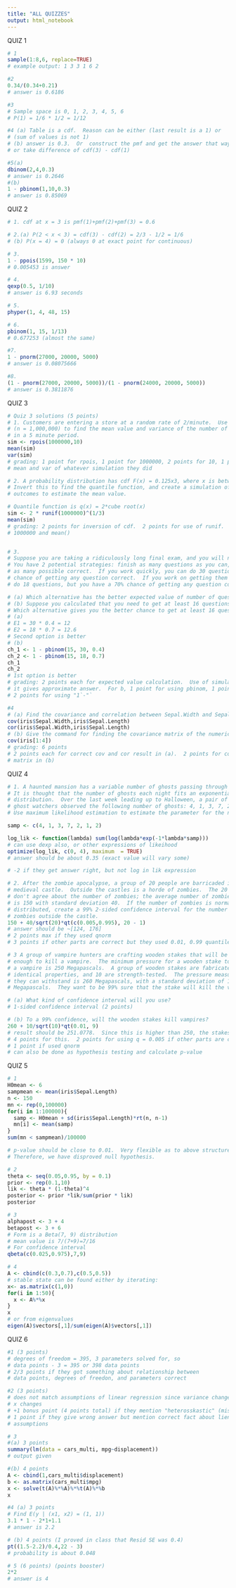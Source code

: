 ```yaml
---
title: "ALL QUIZZES"
output: html_notebook
---
```


QUIZ 1
```r
# 1
sample(1:8,6, replace=TRUE)
# example output: 1 3 3 1 6 2

#2 
0.34/(0.34+0.21)
# answer is 0.6186

#3 
# Sample space is 0, 1, 2, 3, 4, 5, 6
# P(1) = 1/6 * 1/2 = 1/12

#4 (a) Table is a cdf.  Reason can be either (last result is a 1) or 
# (sum of values is not 1)
# (b) answer is 0.3.  Or  construct the pmf and get the answer that way
# or take difference of cdf(3) - cdf(1)

#5(a)
dbinom(2,4,0.3)
# answer is 0.2646
#(b)
1 - pbinom(1,10,0.3)
# answer is 0.85069
```


QUIZ 2
```r
# 1. cdf at x = 3 is pmf(1)+pmf(2)+pmf(3) = 0.6

# 2.(a) P(2 < x < 3) = cdf(3) - cdf(2) = 2/3 - 1/2 = 1/6
# (b) P(x = 4) = 0 (always 0 at exact point for continuous)

# 3.
1 - ppois(1599, 150 * 10)
# 0.005453 is answer

# 4.
qexp(0.5, 1/10)
# answer is 6.93 seconds

# 5. 
phyper(1, 4, 48, 15)

# 6.
pbinom(1, 15, 1/13)
# 0.677253 (almost the same)

#7.
1 - pnorm(27000, 20000, 5000)
# answer is 0.08075666

#8.
(1 - pnorm(27000, 20000, 5000))/(1 - pnorm(24000, 20000, 5000))
# answer is 0.3811876
```

QUIZ 3
```r
# Quiz 3 solutions (5 points)
# 1. Customers are entering a store at a random rate of 2/minute.  Use a simulation 
# (n = 1,000,000) to find the mean value and variance of the number of customers entering
# in a 5 minute period.
sim <- rpois(1000000,10)
mean(sim)
var(sim)
# grading: 1 point for rpois, 1 point for 1000000, 2 points for 10, 1 points for use of 
# mean and var of whatever simulation they did

# 2. A probability distribution has cdf F(x) = 0.125x3, where x is between 0 and 2.  
# Invert this to find the quantile function, and create a simulation of 1,000,000 
# outcomes to estimate the mean value.

# Quantile function is q(x) = 2*cube root(x)
sim <- 2 * runif(1000000)^(1/3)
mean(sim)
# grading: 2 points for inversion of cdf.  2 points for use of runif.  1 point each for 
# 1000000 and mean()


# 3. 
# Suppose you are taking a ridiculously long final exam, and you will not finish.  
# You have 2 potential strategies: finish as many questions as you can, or work to get
# as many possible correct.  If you work quickly, you can do 30 questions, with a 40% 
# chance of getting any question correct.  If you work on getting them correct, you can 
# do 18 questions, but you have a 70% chance of getting any question correct.

# (a) Which alternative has the better expected value of number of questions correct?
# (b) Suppose you calculated that you need to get at least 16 questions correct to pass. '
# Which alternative gives you the better chance to get at least 16 questions correct?
# (a)
# E1 = 30 * 0.4 = 12
# E2 = 18 * 0.7 = 12.6
# Second option is better
# (b)
ch_1 <- 1 - pbinom(15, 30, 0.4)
ch_2 <- 1 - pbinom(15, 18, 0.7)
ch_1
ch_2
# 1st option is better
# grading: 2 points each for expected value calculation.  Use of simulation is fine if
# it gives approximate answer.  For b, 1 point for using pbinom, 1 point for using 15, 
# 2 points for using "1`-"`

#4 
# (a) Find the covariance and correlation between Sepal.Width and Sepal.Length.
cov(iris$Sepal.Width,iris$Sepal.Length)
cor(iris$Sepal.Width,iris$Sepal.Length)
# (b) Give the command for finding the covariance matrix of the numerical fields for iris.
cov(iris[1:4])
# grading: 6 points
# 2 points each for correct cov and cor result in (a).  2 points for correct covariance
# matrix in (b)

```

QUIZ 4
```r
# 1. A haunted mansion has a variable number of ghosts passing through it.  
# It is thought that the number of ghosts each night fits an exponential 
# distribution.  Over the last week leading up to Halloween, a pair of intrepid 
# ghost watchers observed the following number of ghosts: 4, 1, 3, 7, 2, 1, 2.  
# Use maximum likelihood estimation to estimate the parameter for the number of ghosts.

samp <- c(4, 1, 3, 7, 2, 1, 2)

log_lik <- function(lambda) sum(log(lambda*exp(-1*lambda*samp)))
# can use dexp also, or other expressions of likeihood
optimize(log_lik, c(0, 4), maximum  = TRUE)
# answer should be about 0.35 (exact value will vary some)

# -2 if they get answer right, but not log in lik expression

# 2. After the zombie apocalypse, a group of 20 people are barricaded in a 
# medieval castle.  Outside the castles is a horde of zombies.  The 20 people 
# don't agree about the number of zombies; the average number of zombies seen 
# is 150 with standard deviation 40.  If the number of zombies is normally 
# distributed, create a 99% 2-sided confidence interval for the number of 
# zombies outside the castle.
150 + 40/sqrt(20)*qt(c(0.005,0.995), 20 - 1)
# answer should be ~[124, 176]
# 2 points max if they used qnorm
# 3 points if other parts are correct but they used 0.01, 0.99 quantiles

# 3 A group of vampire hunters are crafting wooden stakes that will be strong 
# enough to kill a vampire.  The minimum pressure for a wooden stake to kill 
# a vampire is 250 Megapascals.  A group of wooden stakes are fabricated with
# identical properties, and 10 are strength-tested.  The pressure measured that
# they can withstand is 260 Megapascals, with a standard deviation of 10 
# Megapascals.  They want to be 99% sure that the stake will kill the vampire.

# (a) What kind of confidence interval will you use?
# 1-sided confidence interval (2 points)

# (b) To a 99% confidence, will the wooden stakes kill vampires?
260 + 10/sqrt(10)*qt(0.01, 9)
# result should be 251.0778.  Since this is higher than 250, the stakes will work.
# 4 points for this.  2 points for using q = 0.005 if other parts are correct
# 1 point if used qnorm
# can also be done as hypothesis testing and calculate p-value
```

QUIZ 5
```r
# 1 
H0mean <- 6
sampmean <- mean(iris$Sepal.Length)
n <- 150
mn <- rep(0,100000)
for(i in 1:100000){
  samp <- H0mean + sd(iris$Sepal.Length)*rt(n, n-1)
  mn[i] <- mean(samp)
}
sum(mn < sampmean)/100000

# p-value should be close to 0.01.  Very flexible as to above structure
# Therefore, we have disproved null hypothesis.

# 2
theta <- seq(0.05,0.95, by = 0.1)
prior <- rep(0.1,10)
lik <- theta * (1-theta)^4
posterior <- prior *lik/sum(prior * lik)
posterior

# 3
alphapost <- 3 + 4
betapost <- 3 + 6
# Form is a Beta(7, 9) distribution
# mean value is 7/(7+9)=7/16
# For confidence interval
qbeta(c(0.025,0.975),7,9)

# 4
A <- cbind(c(0.3,0.7),c(0.5,0.5))
# stable state can be found either by iterating:
x<- as.matrix(c(1,0))
for(i in 1:50){
  x <- A%*%x
}
x
# or from eigenvalues
eigen(A)$vectors[,1]/sum(eigen(A)$vectors[,1])

```


QUIZ 6
```r
#1 (3 points)
# degrees of freedom = 395, 3 parameters solved for, so
# data points - 3 = 395 or 398 data points
# 2/3 points if they got something about relationship between
# data points, degrees of freedon, and parameters correct

#2 (3 points)
# does not match assumptions of linear regression since variance changes as
# x changes
# +1 bonus point (4 points total) if they mention "heterosskastic" (misspelled is ok)
# 1 point if they give wrong answer but mention correct fact about lienar regression
# assumptions

# 3 
#(a) 3 points
summary(lm(data = cars_multi, mpg~displacement))
# output given

#(b) 4 points
A <- cbind(1,cars_multi$displacement)
b <- as.matrix(cars_multi$mpg)
x <- solve(t(A)%*%A)%*%t(A)%*%b
x

#4 (a) 3 points
# Find E(y | (x1, x2) = (1, 1))
3.1 * 1 - 2*1+1.1
# answer is 2.2

# (b) 4 points (I proved in class that Resid SE was 0.4)
pt((1.5-2.2)/0.4,22 - 3)
# probability is about 0.048

# 5 (6 points) (points booster)
2*2
# answer is 4

```






